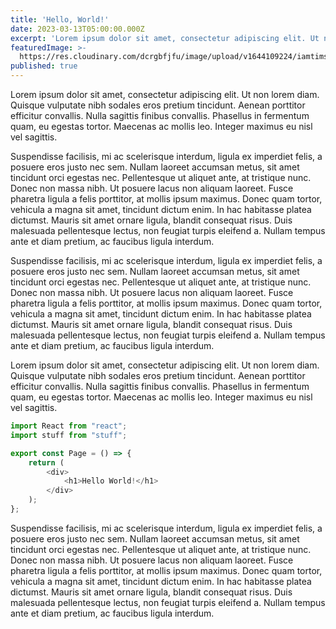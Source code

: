 ```yaml
---
title: 'Hello, World!'
date: 2023-03-13T05:00:00.000Z
excerpt: 'Lorem ipsum dolor sit amet, consectetur adipiscing elit. Ut non lorem diam.'
featuredImage: >-
  https://res.cloudinary.com/dcrgbfjfu/image/upload/v1644109224/iamtimsmith/timsmith_fyh0hq.jpg
published: true
---
```


Lorem ipsum dolor sit amet, consectetur adipiscing elit. Ut non lorem diam. Quisque vulputate nibh sodales eros pretium tincidunt. Aenean porttitor efficitur convallis. Nulla sagittis finibus convallis. Phasellus in fermentum quam, eu egestas tortor. Maecenas ac mollis leo. Integer maximus eu nisl vel sagittis.

<gif src=" <Gif src=&#x22;https://media.giphy.com/media/yoJC2GnSClbPOkV0eA/giphy.mp4&#x22; caption=&#x22;Here is my caption.&#x22; />" caption="This is my caption" />

<Gif src="https://media.giphy.com/media/yoJC2GnSClbPOkV0eA/giphy.mp4" caption="Here is my caption." />

Suspendisse facilisis, mi ac scelerisque interdum, ligula ex imperdiet felis, a posuere eros justo nec sem. Nullam laoreet accumsan metus, sit amet tincidunt orci egestas nec. Pellentesque ut aliquet ante, at tristique nunc. Donec non massa nibh. Ut posuere lacus non aliquam laoreet. Fusce pharetra ligula a felis porttitor, at mollis ipsum maximus. Donec quam tortor, vehicula a magna sit amet, tincidunt dictum enim. In hac habitasse platea dictumst. Mauris sit amet ornare ligula, blandit consequat risus. Duis malesuada pellentesque lectus, non feugiat turpis eleifend a. Nullam tempus ante et diam pretium, ac faucibus ligula interdum.

Suspendisse facilisis, mi ac scelerisque interdum, ligula ex imperdiet felis, a posuere eros justo nec sem. Nullam laoreet accumsan metus, sit amet tincidunt orci egestas nec. Pellentesque ut aliquet ante, at tristique nunc. Donec non massa nibh. Ut posuere lacus non aliquam laoreet. Fusce pharetra ligula a felis porttitor, at mollis ipsum maximus. Donec quam tortor, vehicula a magna sit amet, tincidunt dictum enim. In hac habitasse platea dictumst. Mauris sit amet ornare ligula, blandit consequat risus. Duis malesuada pellentesque lectus, non feugiat turpis eleifend a. Nullam tempus ante et diam pretium, ac faucibus ligula interdum.

Lorem ipsum dolor sit amet, consectetur adipiscing elit. Ut non lorem diam. Quisque vulputate nibh sodales eros pretium tincidunt. Aenean porttitor efficitur convallis. Nulla sagittis finibus convallis. Phasellus in fermentum quam, eu egestas tortor. Maecenas ac mollis leo. Integer maximus eu nisl vel sagittis.

```javascript
import React from "react";
import stuff from "stuff";

export const Page = () => {
	return (
		<div>
			<h1>Hello World!</h1>
		</div>
	);
};
```

Suspendisse facilisis, mi ac scelerisque interdum, ligula ex imperdiet felis, a posuere eros justo nec sem. Nullam laoreet accumsan metus, sit amet tincidunt orci egestas nec. Pellentesque ut aliquet ante, at tristique nunc. Donec non massa nibh. Ut posuere lacus non aliquam laoreet. Fusce pharetra ligula a felis porttitor, at mollis ipsum maximus. Donec quam tortor, vehicula a magna sit amet, tincidunt dictum enim. In hac habitasse platea dictumst. Mauris sit amet ornare ligula, blandit consequat risus. Duis malesuada pellentesque lectus, non feugiat turpis eleifend a. Nullam tempus ante et diam pretium, ac faucibus ligula interdum.
